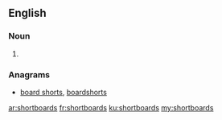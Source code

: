 ==English==

===Noun===
{{head|en}}

# {{plural of|shortboard}}

===Anagrams===
* [[board shorts#English|board shorts]], [[boardshorts#English|boardshorts]]

[[ar:shortboards]]
[[fr:shortboards]]
[[ku:shortboards]]
[[my:shortboards]]